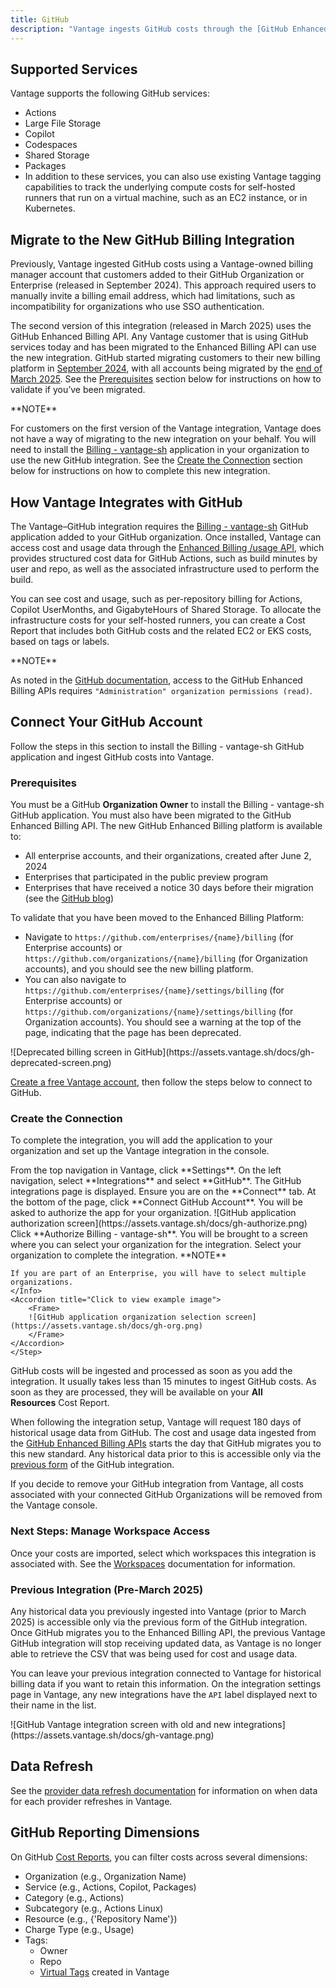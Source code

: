 ```yaml
---
title: GitHub
description: "Vantage ingests GitHub costs through the [GitHub Enhanced Billing API](https://docs.github.com/en/rest/billing/enhanced-billing). With this integration, you can programmatically grant Vantage access to GitHub billing data for multiple organizations."
---
```


## Supported Services

Vantage supports the following GitHub services:

- Actions
- Large File Storage
- Copilot
- Codespaces
- Shared Storage
- Packages
- In addition to these services, you can also use existing Vantage tagging capabilities to track the underlying compute costs for self-hosted runners that run on a virtual machine, such as an EC2 instance, or in Kubernetes.

## Migrate to the New GitHub Billing Integration

Previously, Vantage ingested GitHub costs using a Vantage-owned billing manager account that customers added to their GitHub Organization or Enterprise (released in September 2024). This approach required users to manually invite a billing email address, which had limitations, such as incompatibility for organizations who use SSO authentication.

The second version of this integration (released in March 2025) uses the GitHub Enhanced Billing API. Any Vantage customer that is using GitHub services today and has been migrated to the Enhanced Billing API can use the new integration. GitHub started migrating customers to their new billing platform in [September 2024](https://docs.github.com/en/enterprise-cloud@latest/billing/using-the-new-billing-platform/automating-usage-reporting), with all accounts being migrated by the [end of March 2025](https://github.blog/changelog/2024-09-24-enhanced-billing-platform-for-enterprises/). See the [Prerequisites](/connecting_github#prerequisites) section below for instructions on how to validate if you’ve been migrated.

<Info>
**NOTE**

For customers on the first version of the Vantage integration, Vantage does not have a way of migrating to the new integration on your behalf. You will need to install the [Billing - vantage-sh](https://github.com/apps/billing-vantage-sh) application in your organization to use the new GitHub integration. See the [Create the Connection](/connecting_github#create-the-connection) section below for instructions on how to complete this new integration.
</Info>


## How Vantage Integrates with GitHub

The Vantage–GitHub integration requires the [Billing - vantage-sh](https://github.com/apps/billing-vantage-sh) GitHub application added to your GitHub organization. Once installed, Vantage can access cost and usage data through the [Enhanced Billing /usage API](https://docs.github.com/en/enterprise-cloud@latest/billing/using-the-new-billing-platform/automating-usage-reporting), which provides structured cost data for GitHub Actions, such as build minutes by user and repo, as well as the associated infrastructure used to perform the build.

You can see cost and usage, such as per-repository billing for Actions, Copilot UserMonths, and GigabyteHours of Shared Storage. To allocate the infrastructure costs for your self-hosted runners, you can create a Cost Report that includes both GitHub costs and the related EC2 or EKS costs, based on tags or labels.

<Info>
**NOTE**

As noted in the [GitHub documentation](https://docs.github.com/en/rest/billing?apiVersion=2022-11-28), access to the GitHub Enhanced Billing APIs requires `"Administration" organization permissions (read)`.
</Info>

## Connect Your GitHub Account

Follow the steps in this section to install the Billing - vantage-sh GitHub application and ingest GitHub costs into Vantage.

### Prerequisites

You must be a GitHub **Organization Owner** to install the Billing - vantage-sh GitHub application. You must also have been migrated to the GitHub Enhanced Billing API. The new GitHub Enhanced Billing platform is available to:

- All enterprise accounts, and their organizations, created after June 2, 2024
- Enterprises that participated in the public preview program
- Enterprises that have received a notice 30 days before their migration (see the [GitHub blog](https://github.blog/changelog/2024-09-24-enhanced-billing-platform-for-enterprises/))

To validate that you have been moved to the Enhanced Billing Platform:

- Navigate to `https://github.com/enterprises/{name}/billing` (for Enterprise accounts) or `https://github.com/organizations/{name}/billing` (for Organization accounts), and you should see the new billing platform.
- You can also navigate to `https://github.com/enterprises/{name}/settings/billing` (for Enterprise accounts) or `https://github.com/organizations/{name}/settings/billing` (for Organization accounts). You should see a warning at the top of the page, indicating that the page has been deprecated.
<Accordion title="Click to view example image">
<Frame>
![Deprecated billing screen in GitHub](https://assets.vantage.sh/docs/gh-deprecated-screen.png)
</Frame>
</Accordion>

[Create a free Vantage account](https://console.vantage.sh/signup), then follow the steps below to connect to GitHub.

### Create the Connection

To complete the integration, you will add the application to your organization and set up the Vantage integration in the console.

<Steps>
    <Step>
    From the top navigation in Vantage, click **Settings**.
    </Step>
    <Step>
    On the left navigation, select **Integrations** and select **GitHub**.
    </Step>
    <Step>
    The GitHub integrations page is displayed. Ensure you are on the **Connect** tab.
    </Step>
    <Step>
    At the bottom of the page, click **Connect GitHub Account**.
    </Step>
    <Step>
    You will be asked to authorize the app for your organization.
    <Accordion title="Click to view example image">
        <Frame>
        ![GitHub application authorization screen](https://assets.vantage.sh/docs/gh-authorize.png)
        </Frame>
    </Accordion>
    </Step>
    <Step>
    Click **Authorize Billing - vantage-sh**. You will be brought to a screen where you can select your organization for the integration. Select your organization to complete the integration.
    <Info>
    **NOTE**

    If you are part of an Enterprise, you will have to select multiple organizations.
    </Info>
    <Accordion title="Click to view example image">
        <Frame>
        ![GitHub application organization selection screen](https://assets.vantage.sh/docs/gh-org.png)
        </Frame>
    </Accordion>
    </Step>
</Steps>

GitHub costs will be ingested and processed as soon as you add the integration. It usually takes less than 15 minutes to ingest GitHub costs. As soon as they are processed, they will be available on your **All Resources** Cost Report.

When following the integration setup, Vantage will request 180 days of historical usage data from GitHub. The cost and usage data ingested from the [GitHub Enhanced Billing APIs](https://docs.github.com/en/rest/billing) starts the day that GitHub migrates you to this new standard. Any historical data prior to this is accessible only via the [previous form](/connecting_github#previous-integration-pre-march-2025) of the GitHub integration.

If you decide to remove your GitHub integration from Vantage, all costs associated with your connected GitHub Organizations will be removed from the Vantage console.

### Next Steps: Manage Workspace Access

Once your costs are imported, select which workspaces this integration is associated with. See the [Workspaces](/workspaces#manage-workspace-provider-integrations) documentation for information.

### Previous Integration (Pre-March 2025)

Any historical data you previously ingested into Vantage (prior to March 2025) is accessible only via the previous form of the GitHub integration. Once GitHub migrates you to the Enhanced Billing API, the previous Vantage GitHub integration will stop receiving updated data, as Vantage is no longer able to retrieve the CSV that was being used for cost and usage data.

You can leave your previous integration connected to Vantage for historical billing data if you want to retain this information. On the integration settings page in Vantage, any new integrations have the `API` label displayed next to their name in the list.

<Accordion title="Click to view example image">
<Frame>
![GitHub Vantage integration screen with old and new integrations](https://assets.vantage.sh/docs/gh-vantage.png)
</Frame>
</Accordion>

## Data Refresh

See the [provider data refresh documentation](/provider_data_refresh) for information on when data for each provider refreshes in Vantage.

## GitHub Reporting Dimensions

On GitHub [Cost Reports](/cost_reports/), you can filter costs across several dimensions:

- Organization (e.g., Organization Name)
- Service (e.g., Actions, Copilot, Packages)
- Category (e.g., Actions)
- Subcategory (e.g., Actions Linux)
- Resource (e.g., {'Repository Name'})
- Charge Type (e.g., Usage)
- Tags:
	- Owner
	- Repo
	- [Virtual Tags](/tagging) created in Vantage

